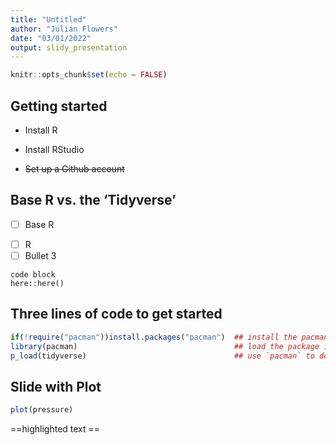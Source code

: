 ```yaml
---
title: "Untitled"
author: "Julian Flowers"
date: "03/01/2022"
output: slidy_presentation
---
```


```r
knitr::opts_chunk$set(echo = FALSE)
```

## Getting started

-   Install R

-   Install RStudio

-   ~~Set up a Github account~~

## Base R vs. the 'Tidyverse'

-   \[ \] Base R

```{=html}
<!-- -->
```
-   \[ \] R
-   \[ \] Bullet 3

```{=html}
<!-- -->
```
    code block
    here::here()

## Three lines of code to get started

```r
if(!require("pacman"))install.packages("pacman")  ## install the pacman package if you don't already have it
library(pacman)                                   ## load the package into R
p_load(tidyverse)                                 ## use `pacman` to donwload, install and load the `tidyverse` (metapackage)
```

## Slide with Plot

```r
plot(pressure)
```

==highlighted text ==
